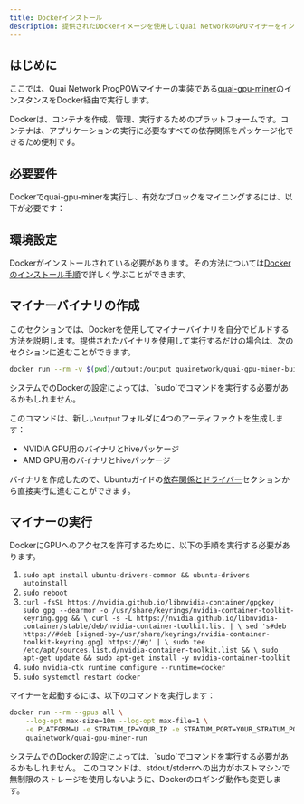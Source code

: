 ```yaml
---
title: Dockerインストール
description: 提供されたDockerイメージを使用してQuai NetworkのGPUマイナーをインストールして実行する方法。
---
```


## はじめに

ここでは、Quai Network ProgPOWマイナーの実装である[quai-gpu-miner](https://github.com/dominant-strategies/quai-gpu-miner)のインスタンスをDocker経由で実行します。

Dockerは、コンテナを作成、管理、実行するためのプラットフォームです。コンテナは、アプリケーションの実行に必要なすべての依存関係をパッケージ化できるため便利です。

## 必要要件

Dockerでquai-gpu-minerを実行し、有効なブロックをマイニングするには、以下が必要です：

<CardGroup cols={3}>
	<Card
		title='同期済みのgo-quaiノード'
		href='/guides/client/node'
		icon='computer'
	/>
	<Card
		title='設定済みのStratumプロキシ'
		href='/guides/client/stratum'
		icon='router'
	/>
	<Card
		title='NVIDIAまたはAMD GPU'
		icon='microchip'
	/>
	<Card
		title='4GB以上のRAM'
		icon='usb-drive'
	/>
</CardGroup>

## 環境設定

Dockerがインストールされている必要があります。その方法については[Dockerのインストール手順](https://docs.docker.com/engine/install/)で詳しく学ぶことができます。

## マイナーバイナリの作成

このセクションでは、Dockerを使用してマイナーバイナリを自分でビルドする方法を説明します。提供されたバイナリを使用して実行するだけの場合は、次のセクションに進むことができます。

```bash
docker run --rm -v $(pwd)/output:/output quainetwork/quai-gpu-miner-build
```

<Note>
    システムでのDockerの設定によっては、`sudo`でコマンドを実行する必要があるかもしれません。
</Note>

このコマンドは、新しい`output`フォルダに4つのアーティファクトを生成します：
- NVIDIA GPU用のバイナリとhiveパッケージ
- AMD GPU用のバイナリとhiveパッケージ

バイナリを作成したので、Ubuntuガイドの[依存関係とドライバー](https://docs.qu.ai/guides/miner/ubuntu#dependencies-and-drivers)セクションから直接実行に進むことができます。

## マイナーの実行

DockerにGPUへのアクセスを許可するために、以下の手順を実行する必要があります。

1. `sudo apt install ubuntu-drivers-common && ubuntu-drivers autoinstall`
2. `sudo reboot`
3. `curl -fsSL https://nvidia.github.io/libnvidia-container/gpgkey | sudo gpg --dearmor -o /usr/share/keyrings/nvidia-container-toolkit-keyring.gpg && \
    curl -s -L https://nvidia.github.io/libnvidia-container/stable/deb/nvidia-container-toolkit.list | \
    sed 's#deb https://#deb [signed-by=/usr/share/keyrings/nvidia-container-toolkit-keyring.gpg] https://#g' | \
    sudo tee /etc/apt/sources.list.d/nvidia-container-toolkit.list && \
    sudo apt-get update && sudo apt-get install -y nvidia-container-toolkit`
4. `sudo nvidia-ctk runtime configure --runtime=docker`
5. `sudo systemctl restart docker`

マイナーを起動するには、以下のコマンドを実行します：
```bash
docker run --rm --gpus all \
    --log-opt max-size=10m --log-opt max-file=1 \
    -e PLATFORM=U -e STRATUM_IP=YOUR_IP -e STRATUM_PORT=YOUR_STRATUM_PORT \
    quainetwork/quai-gpu-miner-run
```

<Note>
    システムでのDockerの設定によっては、`sudo`でコマンドを実行する必要があるかもしれません。
</Note>

<Note> 
    このコマンドは、stdout/stderrへの出力がホストマシンで無制限のストレージを使用しないように、Dockerのロギング動作も変更します。
</Note>